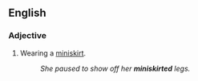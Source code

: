 ==English==

===Adjective===
{{en-adj|-}}

# Wearing a [[miniskirt]].
#:''She paused to show off her '''miniskirted''' legs.''